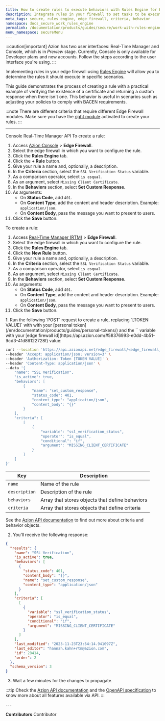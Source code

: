 ```yaml
---
title: How to create rules to execute behaviors with Rules Engine for Edge Firewall
description: Integrate rules in your firewall to set tasks to be executed for specific scenarios without changing your existing code.
meta_tags: secure, rules engine, edge firewall, criteria, behavior
namespace: docs_secure_work_rules_engine
permalink: /documentation/products/guides/secure/work-with-rules-engine/
menu_namespace: secureMenu
---
```



:::caution[important]
Azion has two user interfaces: Real-Time Manager and Console, which is in *Preview* stage. Currently, Console is only available for Developer plans and new accounts. Follow the steps according to the user interface you're using.
:::

Implementing rules in your edge firewall using [Rules Engine](/en/documentation/products/secure/edge-firewall/rules-engine/) will allow you to determine the rules it should execute in specific scenarios.

This guide demonstrates the process of creating a rule with a practical example of verifying the existence of a certificate and returning a custom response when there isn't one. This behavior is useful in scenarios such as adjusting your policies to comply with BACEN requirements.

:::note
There are different criteria that require different Edge Firewall modules. Make sure you have the [right module](/en/documentation/products/secure/edge-firewall/rules-engine/#criteria) activated to create your rules.
:::

---

<Tabs client:visible>
    <Fragment slot="tab.console">Console</Fragment>
    <Fragment slot="tab.rtm">Real-Time Manager</Fragment>
    <Fragment slot="tab.api">API</Fragment>

<Fragment slot="panel.console">
To create a rule:

1. Access [Azion Console](/en/documentation/products/guides/how-to-access-azion-console/) > **Edge Firewall**.
2. Select the edge firewall in which you want to configure the rule.
3. Click the **Rules Engine** tab.
4. Click the **+ Rule** button.
5. Give your rule a name and, optionally, a description.
6. In the **Criteria** section, select the `SSL Verification Status` variable.
7. As a comparison operator, select `is esqual`.
8. As an argument, select `Missing Client Certificate`.
9. In the **Behaviors** section, select **Set Custom Response**.
10. As arguments:
    - On **Status Code**, add `401`.
    - On **Content Type**, add the content and header description. Example: `application/json`.
    - On **Content Body**, pass the message you want to present to users.
11. Click the **Save** button.
</Fragment>

<Fragment slot="panel.rtm">
To create a rule:

1. Access [Real-Time Manager (RTM)](https://manager.azion.com/) > **Edge Firewall**.
2. Select the edge firewall in which you want to configure the rule.
3. Click the **Rules Engine** tab.
4. Click the **New Rule** button.
5. Give your rule a name and, optionally, a description.
6. In the **Criteria** section, select the `SSL Verification Status` variable.
7. As a comparison operator, select `is esqual`.
8. As an argument, select `Missing Client Certificate`.
9. In the **Behaviors** section, select **Set Custom Response**.
10. As arguments:
    - On **Status Code**, add `401`.
    - On **Content Type**, add the content and header description. Example: `application/json`.
    - On **Content Body**, pass the message you want to present to users.
11. Click the **Save** button.
</Fragment>

<Fragment slot="panel.api">
1. Run the following `POST` request to create a rule, replacing `[TOKEN VALUE]` with with your [personal token](/en/documentation/products/guides/personal-tokens/) and the `<edge_firewall_id>` variable with your [edge firewall id](https://api.azion.com/#58376993-e0dd-4b51-9cd3-41d86122728f) value:

```bash
curl --location 'https://api.azionapi.net/edge_firewall/<edge_firewall_id>/rules_engine' \
--header 'Accept: application/json; version=3' \
--header 'Authorization: Token [TOKEN VALUE]' \
--header 'Content-Type: application/json' \
--data '{
    "name": "SSL Verification",
    "is_active": true,
    "behaviors": [
        {
            "name": "set_custom_response",
            "status_code": 401,
            "content_type": "application/json",
            "content_body": "{}"
        }
    ],
    "criteria": [
        [
            {
                "variable": "ssl_verification_status",
                "operator": "is_equal",
                "conditional": "if",
                "argument": "MISSING_CLIENT_CERTIFICATE"
            }
        ]
    ]
}'
```

| Key | Description |
| --- | --- |
| `name` | Name of the rule |
| `description` | Description of the rule |
| `behaviors` | Array that stores objects that define behaviors |
| `criteria` | Array that stores objects that define criteria |

See the [Azion API documentation](https://api.azion.com/#ff2b221b-0054-407f-aad3-39cda3a9ed0f) to find out more about criteria and behavior objects.

2. You'll receive the following response:

```json
{
  "results": {
    "name": "SSL Verification",
    "is_active": true,
    "behaviors": [
      {
        "status_code": 401,
        "content_body": "{}",
        "name": "set_custom_response",
        "content_type": "application/json"
      }
    ],
    "criteria": [
      [
        {
          "variable": "ssl_verification_status",
          "operator": "is_equal",
          "conditional": "if",
          "argument": "MISSING_CLIENT_CERTIFICATE"
        }
      ]
    ],
    "last_modified": "2023-11-23T23:54:14.941097Z",
    "last_editor": "hannah.kahn+rtm@azion.com",
    "id": 28414,
    "order": 2
  },
  "schema_version": 3
}
```

3. Wait a few minutes for the changes to propagate.

:::tip
Check the [Azion API documentation](https://api.azion.com/) and the [OpenAPI specification](https://github.com/aziontech/azionapi-openapi/) to know more about all features available via API.
:::
</Fragment>

</Tabs>
---

**Contributors** <ContributorList>Contributor</ContributorList>
